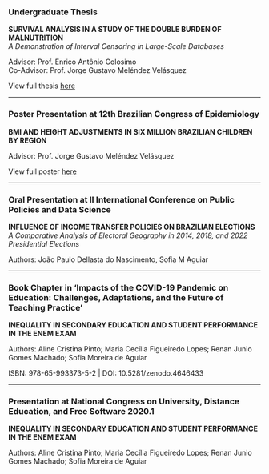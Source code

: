 ### **Undergraduate Thesis**  

**SURVIVAL ANALYSIS IN A STUDY OF THE DOUBLE BURDEN OF MALNUTRITION**  
*A Demonstration of Interval Censoring in Large-Scale Databases*  

Advisor: Prof. Enrico Antônio Colosimo  
Co-Advisor: Prof. Jorge Gustavo Meléndez Velásquez  

View full thesis [here](https://drive.google.com/file/d/1GVN3FMvbrB2e_8OFP02o90Jyiq030eni/view?usp=drive_link)

---

### **Poster Presentation at 12th Brazilian Congress of Epidemiology**

**BMI AND HEIGHT ADJUSTMENTS IN SIX MILLION BRAZILIAN CHILDREN BY REGION**  

Advisor: Prof. Jorge Gustavo Meléndez Velásquez  

View full poster [here](https://drive.google.com/file/d/16fZf4IfT-dij0VjZnHzs8OfRFIIhCNbv/view?usp=sharing)

---

### **Oral Presentation at II International Conference on Public Policies and Data Science**  

**INFLUENCE OF INCOME TRANSFER POLICIES ON BRAZILIAN ELECTIONS**  
*A Comparative Analysis of Electoral Geography in 2014, 2018, and 2022 Presidential Elections*  

Authors: João Paulo Dellasta do Nascimento, Sofia M Aguiar  

---

### **Book Chapter in 'Impacts of the COVID-19 Pandemic on Education: Challenges, Adaptations, and the Future of Teaching Practice'**   

**INEQUALITY IN SECONDARY EDUCATION AND STUDENT PERFORMANCE IN THE ENEM EXAM**  

Authors: Aline Cristina Pinto; Maria Cecília Figueiredo Lopes; Renan Junio Gomes Machado; Sofia Moreira de Aguiar  

ISBN: 978-65-993373-5-2 | DOI: 10.5281/zenodo.4646433 

---

### **Presentation at National Congress on University, Distance Education, and Free Software 2020.1**  

**INEQUALITY IN SECONDARY EDUCATION AND STUDENT PERFORMANCE IN THE ENEM EXAM**  

Authors: Aline Cristina Pinto; Maria Cecília Figueiredo Lopes; Renan Junio Gomes Machado; Sofia Moreira de Aguiar  

